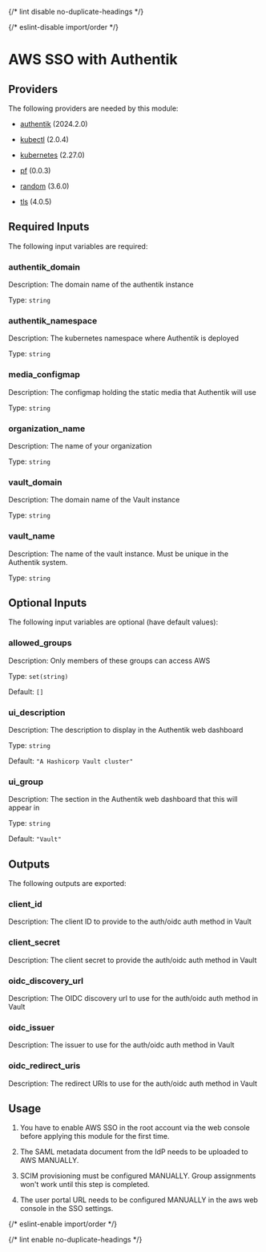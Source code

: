 
{/* lint disable no-duplicate-headings */}

{/* eslint-disable import/order */}

<ModuleHeader name="authentik_vault_sso" sourceHref="https://github.com/Panfactum/stack/tree/__PANFACTUM_VERSION_EDGE__/packages/infrastructure/authentik_vault_sso" status="stable" type="direct" />

# AWS SSO with Authentik

## Providers

The following providers are needed by this module:

* [authentik](https://registry.terraform.io/providers/goauthentik/authentik/2024.2.0/docs) (2024.2.0)

* [kubectl](https://registry.terraform.io/providers/alekc/kubectl/2.0.4/docs) (2.0.4)

* [kubernetes](https://registry.terraform.io/providers/hashicorp/kubernetes/2.27.0/docs) (2.27.0)

* [pf](https://registry.terraform.io/providers/panfactum/pf/0.0.3/docs) (0.0.3)

* [random](https://registry.terraform.io/providers/hashicorp/random/3.6.0/docs) (3.6.0)

* [tls](https://registry.terraform.io/providers/hashicorp/tls/4.0.5/docs) (4.0.5)

## Required Inputs

The following input variables are required:

### authentik\_domain

Description: The domain name of the authentik instance

Type: `string`

### authentik\_namespace

Description: The kubernetes namespace where Authentik is deployed

Type: `string`

### media\_configmap

Description: The configmap holding the static media that Authentik will use

Type: `string`

### organization\_name

Description: The name of your organization

Type: `string`

### vault\_domain

Description: The domain name of the Vault instance

Type: `string`

### vault\_name

Description: The name of the vault instance. Must be unique in the Authentik system.

Type: `string`

## Optional Inputs

The following input variables are optional (have default values):

### allowed\_groups

Description: Only members of these groups can access AWS

Type: `set(string)`

Default: `[]`

### ui\_description

Description: The description to display in the Authentik web dashboard

Type: `string`

Default: `"A Hashicorp Vault cluster"`

### ui\_group

Description: The section in the Authentik web dashboard that this will appear in

Type: `string`

Default: `"Vault"`

## Outputs

The following outputs are exported:

### client\_id

Description: The client ID to provide to the auth/oidc auth method in Vault

### client\_secret

Description: The client secret to provide the auth/oidc auth method in Vault

### oidc\_discovery\_url

Description: The OIDC discovery url to use for the auth/oidc auth method in Vault

### oidc\_issuer

Description: The issuer to use for the auth/oidc auth method in Vault

### oidc\_redirect\_uris

Description: The redirect URIs to use for the auth/oidc auth method in Vault

## Usage

1. You have to enable AWS SSO in the root account via the web console
   before applying this module for the first time.

2. The SAML metadata document from the IdP needs to be uploaded to AWS MANUALLY.

3. SCIM provisioning must be configured MANUALLY. Group assignments won't work until this step is completed.

4. The user portal URL needs to be configured MANUALLY in the aws web console in the SSO settings.

{/* eslint-enable import/order */}

{/* lint enable no-duplicate-headings */}
